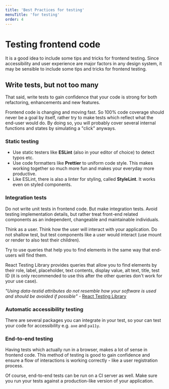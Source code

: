 ```yaml
---
title: 'Best Practices for testing'
menuTitle: 'for testing'
order: 4
---
```


# Testing frontend code

It is a good idea to include some tips and tricks for frontend testing.
Since accessibility and user experience are major factors in any design system, it may be sensible to include some tips and tricks for frontend testing.

## Write tests, but not too many

That said, write tests to gain confidence that your code is strong for both refactoring, enhancements and new features.

Frontend code is changing and moving fast. So 100% code coverage should never be a goal by itself, rather try to make tests which reflect what the end-user would do. By doing so, you will probably cover several internal functions and states by simulating a "click" anyways.

### Static testing

- Use static testers like **ESLint** (also in your editor of choice) to detect typos etc.
- Use code formatters like **Prettier** to uniform code style. This makes working together so much more fun and makes your everyday more productive.
- Like ESLint, there is also a linter for styling, called **StyleLint**. It works even on styled components.

### Integration tests

Do not write unit tests in frontend code. But make integration tests. Avoid testing implementation details, but rather treat front-end related components as an independent, changeable and maintainable individuals.

Think as a user. Think how the user will interact with your application. Do not shallow test, but test components like a user would interact (use mount or render to also test their children).

Try to use queries that help you to find elements in the same way that end-users will find them.

React Testing Library provides queries that allow you to find elements by their role, label, placeholder, text contents, display value, alt text, title, test ID (it is only recommended to use this after the other queries don't work for your use case).

_"Using data-testid attributes do not resemble how your software is used and should be avoided if possible"_ - [React Testing Library](https://testing-library.com/docs/queries/bytestid/)

### Automatic accessibility testing

There are several packages you can integrate in your test, so your can test your code for accessibility e.g. `axe` and `pa11y`.

### End-to-end testing

Having tests which actually run in a browser, makes a lot of sense in frontend code. This method of testing is good to gain confidence and ensure a flow of interactions is working correctly - like a user registration process.

Of course, end-to-end tests can be run on a CI server as well. Make sure you run your tests against a production-like version of your application.
